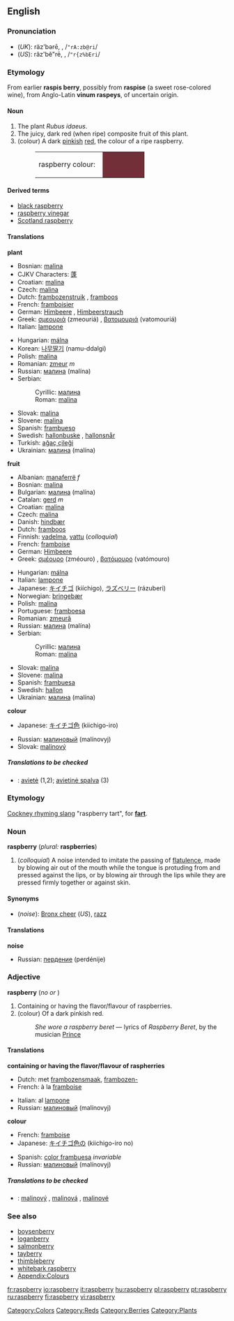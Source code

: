 {{wikipedia}}
==English==

===Pronunciation===
<!--Note that the "p" is silent-->
*(''UK''): räz'bərē, {{IPAchar|/ˈrɑːzbəri/}}, /<tt>"rA:zb@ri</tt>/
*(''US''): răz'bĕ"rē, {{IPAchar|/ˈræzˌbɛri/}}, /<tt>"r{z%bEri</tt>/

===Etymology===
From earlier '''raspis berry''', possibly from '''raspise''' (a sweet rose-colored wine), from Anglo-Latin '''vinum raspeys''', of uncertain origin.

====Noun====
{{en-noun-reg-y|raspberr|y}}
#<!--DefNRubus_idaeus-->The plant ''Rubus idaeus''.
#<!--DefNRubus_idaeus_fructus-->The juicy, dark red (when ripe) composite fruit of this plant.
#<!--DefNColor722F37-->(colour) A dark [[pinkish]] [[red]], the colour of a ripe raspberry.
#:<table><tr><td>raspberry colour: &nbsp;</td><td bgcolor="#722F37" width="80">&nbsp; </td></tr></table>

====Derived terms====
*[[black raspberry]]
*[[raspberry vinegar]]
*[[Scotland raspberry]]

====Translations====
<!--DefNRubus_idaeus-->'''plant'''
{{top}}
*Bosnian: [[malina#Bosnian|malina]] {{f}}
*CJKV Characters: [[蓬]]
*Croatian: [[malina#Croatian|malina]] {{f}}
*Czech: [[malina#Czech|malina]] {{f}}
*Dutch: [[frambozenstruik]] {{m}}, [[framboos]] {{m}}
*French: [[framboisier]] {{m}}
*German: [[Himbeere]] {{f}}, [[Himbeerstrauch]] {{m}}
*Greek: [[σμεουριά]] (zmeouriá) {{f}}, [[βατομουριά]] (vatomouriá) {{f}}
*Italian: [[lampone]] {{m}}
{{mid}}
*Hungarian: [[málna]]
*Korean: [[나무딸기]] (namu-ddalgi)
*Polish: [[malina#Polish|malina]] {{f}}
*Romanian: [[zmeur]] ''m''
*Russian: [[малина#Russian|малина]] (malína) {{f}}
*Serbian:
*:Cyrillic: [[малина#Serbian|малина]] {{f}}
*:Roman: [[malina#Serbian|malina]] {{f}}
*Slovak: [[malina#Slovak|malina]] {{f}}
*Slovene: [[malina#Slovene|malina]] {{f}}
*Spanish: [[frambueso]] {{m}}
*Swedish: [[hallonbuske]] {{c}}, [[hallonsnår]] {{n}}
*Turkish: [[ağaç çileği]]
*Ukrainian: [[малина#Ukrainian|малина]] (malína) {{f}}
{{bottom}}

<!--DefNRubus_idaeus_fructus-->'''fruit'''
{{top}}
*Albanian: [[manaferrë]] ''f''
*Bosnian: [[malina#Bosnian|malina]] {{f}}
*Bulgarian: [[малина]] (malína) {{f}}
*Catalan: [[gerd]] ''m''
*Croatian: [[malina#Croatian|malina]] {{f}}
*Czech: [[malina#Czech|malina]] {{f}}
*Danish: [[hindbær]]
*Dutch: [[framboos]] {{m}}
*Finnish: [[vadelma]], [[vattu]] (''colloquial'')
*French: [[framboise]] {{f}}
*German: [[Himbeere]] {{f}}
*Greek: [[σμέουρο]] (zméouro) {{n}}, [[βατόμουρο]] (vatómouro) {{n}}
{{mid}}
*Hungarian: [[málna]]
*Italian: [[lampone]] {{m}}
*Japanese: [[キイチゴ]] (kiíchigo), [[ラズベリー]] (rázuberi)
*Norwegian: [[bringebær]]
*Polish: [[malina#Polish|malina]] {{f}}
*Portuguese: [[framboesa]] {{f}}
*Romanian: [[zmeură]] {{f}}
*Russian: [[малина#Russian|малина]] (malína) {{f}}
*Serbian:
*:Cyrillic: [[малина#Serbian|малина]] {{f}}
*:Roman: [[malina#Serbian|malina]] {{f}}
*Slovak: [[malina#Slovak|malina]] {{f}}
*Slovene: [[malina#Slovene|malina]] {{f}}
*Spanish: [[frambuesa]] {{f}}
*Swedish: [[hallon]] {{n}}
*Ukrainian: [[малина#Ukrainian|малина]] (malína) {{f}}
{{bottom}}

<!--DefNColor722F37-->'''colour'''
{{top}}
*Japanese: [[キイチゴ色]] (kiichigo-iro)
{{mid}}
*Russian: [[малиновый]] (malínovyj)
*Slovak: [[malinový]]
{{bottom}}

=====Translations to be checked=====
<!--Remove this section once all of the translations below have been moved into the tables above.-->
{{checktrans}}

*{{ttbc|Lithuanian}}: [[avietė]] {{f}} (1,2); [[avietinė spalva]] {{m}} (3)

===Etymology===
[[Cockney rhyming slang]] "raspberry tart", for '''[[fart]]'''.

===Noun===
'''raspberry''' (''plural:'' '''raspberries''')

#<!--DefNSound-->(''colloquial'') A noise intended to imitate the passing of [[flatulence]], made by blowing air out of the mouth while the tongue is protuding from and pressed against the lips, or by blowing air through the lips while they are pressed firmly together or against skin.

====Synonyms====
*<!--DefNSound-->(''noise''): [[Bronx cheer]] (''US''), [[razz]]

====Translations====
<!--DefNSound-->'''noise'''
{{top}}
{{mid}}
*Russian: [[пердение]] (perdénije) {{n}}
{{bottom}}

===Adjective===
'''raspberry''' (''no {{compar}} or {{superl}}'')

#<!--DefAdjFlavor-->Containing or having the flavor/flavour of raspberries.
#<!--DefAdjColor722F37-->(colour) Of a dark pinkish red.
#:''She wore a raspberry beret'' &mdash; lyrics of ''Raspberry Beret'', by the musician [[w:Prince_(artist)|Prince]]

====Translations====

<!--DefAdjFlavor-->'''containing or having the flavor/flavour of raspherries'''
{{top}}
*Dutch: met [[frambozensmaak]], [[frambozen-]]
*French: à la [[framboise]]
{{mid}}
*Italian: al [[lampone]]
*Russian: [[малиновый]] (malínovyj)
{{bottom}}

<!--DefAdjColor722F37-->'''colour'''
{{top}}
*French: [[framboise]] {{inv}}
*Japanese: [[キイチゴ色]]の (kiichigo-iro no)
{{mid}}
*Spanish: [[color frambuesa]] ''invariable''
*Russian: [[малиновый]] (malínovyj)
{{bottom}}

=====Translations to be checked=====
<!--Remove this section once all of the translations below have been moved into the tables above.-->
{{checktrans}}

*{{ttbc|Slovak}}: [[malinový]] {{m}}, [[malinová]] {{f}}, [[malinové]] {{n}}

===See also===
*[[boysenberry]]
*[[loganberry]]
*[[salmonberry]]
*[[tayberry]]
*[[thimbleberry]]
*[[whitebark raspberry]]
*[[Wiktionary_Appendix:Colours|Appendix:Colours]]

[[Category:Colors]]
[[Category:Reds]]
[[Category:Berries]]
[[Category:Plants]]

[[fr:raspberry]]
[[io:raspberry]]
[[it:raspberry]]
[[hu:raspberry]]
[[pl:raspberry]]
[[pt:raspberry]]
[[ru:raspberry]]
[[fi:raspberry]]
[[vi:raspberry]]
